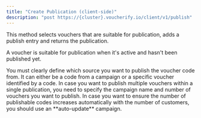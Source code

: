 ```yaml
---
title: "Create Publication (client-side)"
description: "post https://{cluster}.voucherify.io/client/v1/publish"
---
```


This method selects vouchers that are suitable for publication, adds a publish entry and returns the publication.

A voucher is suitable for publication when it's active and hasn't been published yet.

<Warning>
  You must clearly define which source you want to publish the voucher code from. It can either be a code from a campaign or a specific voucher identified by a code.
</Warning>

<Warning>
  In case you want to publish multiple vouchers within a single publication, you need to specify the campaign name and number of vouchers you want to publish.
</Warning>

<Info>
  In case you want to ensure the number of publishable codes increases automatically with the number of customers, you should use an **auto-update** campaign.
</Info>
